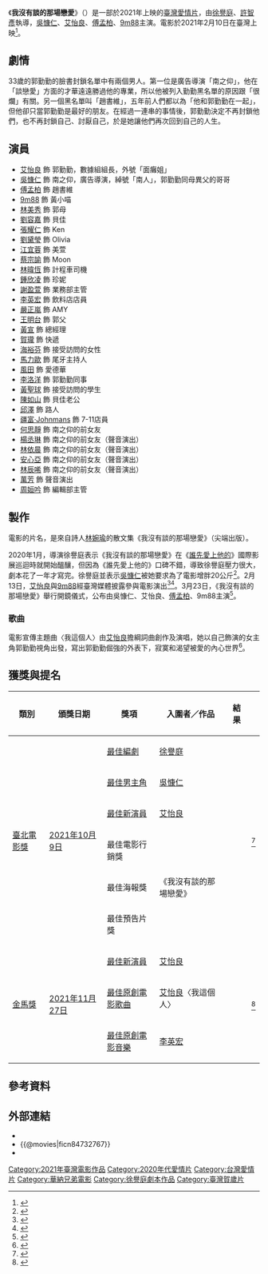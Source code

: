 {{noteTA
|G1=Movie
|G2=Show
}}
{{Infobox Film
| name = 我沒有談的那場戀愛
| image = 我沒有談的那場戀愛.jpg
| sec-title = 
| director = {{plainlist}}
*[[徐譽庭|徐譽庭]]
*[[許智彥|許智彥]]
| producer = {{plainlist}}
*潘瑋翎
| producer_2 = 劉旻泓
| writer = 徐譽庭
| screenplay = 
| story = 
| based_on = 
| narrator = 
| production_supervisor = 
| starring = {{plainlist}}
*[[吳慷仁|吳慷仁]]
*[[艾怡良|艾怡良]]
*[[傅孟柏|傅孟柏]]
*[[9m88|9m88]]
*[[張耀仁|張耀仁]]
*[[林美秀_(演員)|林美秀]]
| music = [[李英宏|李英宏]]
| maintheme = 艾怡良〈我這個人〉
| endtheme = 
| cinematography = 張熙明
| editing = {{plainlist}}
*雷震卿
*徐譽庭
*許智彥
*謝秉呈
| studio = {{plainlist}}
* [[可米國際影視|可米傳媒]]
* 親愛的工作室
* 海納百川娛樂
* [[鏡文學|鏡文學]]
* 原點概念
* 華文創
* 南人電影
| runtime = 100分鐘
| country = {{台灣電影產地}}
| language = [[中華民國國語|國語]]
| released = {{Film date|2021|2|10|臺灣|2021|8|1|[[Netflix|Netflix]]；導演剪輯版}}
| distributor = [[華納兄弟影業|華納兄弟影業]]
}}
《'''我沒有談的那場戀愛'''》（{{lang-en|''I Missed You''}}）是一部於2021年上映的[[臺灣|臺灣]][[愛情片|愛情片]]，由[[徐譽庭|徐譽庭]]、[[許智彥|許智彥]]執導，[[吳慷仁|吳慷仁]]、[[艾怡良|艾怡良]]、[[傅孟柏|傅孟柏]]、[[9m88|9m88]]主演。電影於2021年2月10日在臺灣上映<ref>{{cite news |author1=林志勳 |title=2021賀歲國片之戰開跑／《我沒有談的那場戀愛》、《角頭前傳》、《跟你老婆去旅行》3強鼎立接力國片熱潮 |url=https://www.chinatimes.com/realtimenews/20201202006654-260404?chdtv |accessdate=2020-12-08 |work=中國時報 |date=2020-12-02 |archive-date=2020-12-08 |archive-url=https://web.archive.org/web/20201208144443/https://www.chinatimes.com/realtimenews/20201202006654-260404?chdtv |dead-url=no }}</ref>。

== 劇情 ==
<!-- 散文體裁 語句保持中立 --> 
33歲的郭勤勤的臉書封鎖名單中有兩個男人。第一位是廣告導演「南之仰」，他在「談戀愛」方面的才華遠遠勝過他的專業，所以他被列入勤勤黑名單的原因跟「很爛」有關。另一個黑名單叫「趙書維」，五年前人們都以為「他和郭勤勤在一起」，但他卻只當郭勤勤是最好的朋友。在經過一連串的事情後，郭勤勤決定不再封鎖他們，也不再封鎖自己、討厭自己，於是她讓他們再次回到自己的人生。

== 演員 ==
*[[艾怡良|艾怡良]] 飾 郭勤勤，數據組組長，外號「面癱姐」
*[[吳慷仁|吳慷仁]] 飾 南之仰，廣告導演，綽號「南人」，郭勤勤同母異父的哥哥
*[[傅孟柏|傅孟柏]] 飾 趙書維
*[[9m88|9m88]] 飾 黃小喵
*[[林美秀_(演員)|林美秀]] 飾 郭母
*[[劉容嘉|劉容嘉]] 飾 貝佳
*[[張耀仁_(演員)|張耀仁]] 飾 Ken
*[[劉黛瑩|劉黛瑩]] 飾 Olivia
*[[江宜蓉|江宜蓉]] 飾 美萱
*[[蔡宗諭|蔡宗諭]] 飾 Moon
*[[林暐恆|林暐恆]] 飾 計程車司機
*[[鍾欣凌|鍾欣凌]] 飾 珍妮
*[[謝盈萱|謝盈萱]] 飾 業務部主管
*[[李英宏|李英宏]] 飾 飲料店店員
*[[嚴正嵐|嚴正嵐]] 飾 AMY
*[[王明台|王明台]] 飾 郭父
*[[黃宣|黃宣]] 飾 總經理
*[[賀瓏|賀瓏]] 飾 快遞
*[[海裕芬|海裕芬]] 飾 接受訪問的女性
*[[馬力歐_(台灣藝人)|馬力歐]] 飾 尾牙主持人
*[[風田|風田]] 飾 愛德華
*[[李洛洋|李洛洋]] 飾 郭勤勤同事
*[[黃聖球|黃聖球]] 飾 接受訪問的學生
*[[陳如山_(歌手)|陳如山]] 飾 貝佳老公
*[[邱澤|邱澤]] 飾 路人
*[[疆富·Johnmans|疆富·Johnmans]] 飾 7-11店員
*[[何思靜|何思靜]] 飾 南之仰的前女友
*[[楊丞琳|楊丞琳]] 飾 南之仰的前女友（聲音演出）
*[[林依晨|林依晨]] 飾 南之仰的前女友（聲音演出）
*[[安心亞|安心亞]] 飾 南之仰的前女友（聲音演出）
*[[林辰唏|林辰唏]] 飾 南之仰的前女友（聲音演出）
*[[萬芳|萬芳]] 飾 聲音演出
*[[周姮吟|周姮吟]] 飾 編輯部主管

== 製作 ==
電影的片名，是來自詩人[[林婉瑜|林婉瑜]]的散文集《我沒有談的那場戀愛》（尖端出版）。

2020年1月，導演徐譽庭表示《我沒有談的那場戀愛》在《[[誰先愛上他的|誰先愛上他的]]》國際影展巡迴時就開始醞釀，但因為《誰先愛上他的》口碑不錯，導致徐譽庭壓力很大，劇本花了一年才寫完。徐譽庭並表示[[吳慷仁|吳慷仁]]被她要求為了電影增胖20公斤<ref>{{cite news |author1=洪文 |title=吳慷仁才剛瘦11公斤「確定再胖20公斤」 徐譽庭新片3月開拍 |url=https://star.ettoday.net/news/1628920 |accessdate=2020-12-08 |work=ETtoday |date=2020-01-19 |archive-date=2020-12-08 |archive-url=https://web.archive.org/web/20201208144445/https://star.ettoday.net/news/1628920 |dead-url=no }}</ref>。2月13日，[[艾怡良|艾怡良]]與[[9m88|9m88]]經臺灣媒體披露參與電影演出<ref>{{cite news |author1=張哲鳴 |author2=陳薈涵 |title=《誰先愛上他》編導新作女主角曝光　金曲歌后「最萌身高差」配吳慷仁 |url=https://tw.appledaily.com/entertainment/20200213/KPEFFG74VUIKWKUHW3IRJNBYQU/ |accessdate=2020-12-08 |work=蘋果日報 |date=2020-02-13 |location=臺灣 |archive-date=2020-12-08 |archive-url=https://web.archive.org/web/20201208144445/https://tw.appledaily.com/entertainment/20200213/KPEFFG74VUIKWKUHW3IRJNBYQU/ |dead-url=no }}</ref><ref>{{cite news |author1=黃保慧 |title=徐譽庭新片男女主角曝光 還有這位超夯女歌手 |url=https://stars.udn.com/star/story/10091/4342307 |accessdate=2020-12-08 |work=聯合報 |date=2020-02-13 |archive-date=2020-10-20 |archive-url=https://web.archive.org/web/20201020005201/https://stars.udn.com/star/story/10091/4342307 |dead-url=no }}</ref>。3月23日，《我沒有談的那場戀愛》舉行開鏡儀式，公布由吳慷仁、艾怡良、[[傅孟柏|傅孟柏]]、9m88主演<ref>{{cite news |author1=張力文 |title=徐譽庭新片開鏡　艾怡良跨界《戀愛》2男神 |url=https://tw.appledaily.com/entertainment/20200323/BXYBINSURBDKCOJM4DAI6AKGSA/ |accessdate=2020-12-08 |work=[[蘋果日報_(台灣)|蘋果日報]] |date=2020-03-23 |location=臺灣 |archive-date=2020-12-08 |archive-url=https://web.archive.org/web/20201208144445/https://tw.appledaily.com/entertainment/20200323/BXYBINSURBDKCOJM4DAI6AKGSA/ |dead-url=no }}</ref>。

=== 歌曲 ===
電影宣傳主題曲〈我這個人〉由[[艾怡良|艾怡良]]擔綱詞曲創作及演唱，她以自己飾演的女主角郭勤勤視角出發，寫出郭勤勤倔強的外表下，寂寞和渴望被愛的內心世界<ref>{{cite news|url=https://www.vogue.com.tw/entertainment/article/eve-ai-i-miss-you|title=女主視角寫出〈我這個人〉，艾怡良《我沒有談的那場戀愛》自演自唱詮釋寂寞工作狂|work=VOGUE|accessdate=2021-01-12|language=zh-tw|archive-date=2021-01-15|archive-url=https://web.archive.org/web/20210115174206/https://www.vogue.com.tw/entertainment/article/eve-ai-i-miss-you|dead-url=no}}</ref>。

== 獲獎與提名 ==
{| class="wikitable sortable plainrowheaders"
! 類別
! 頒獎日期
! 獎項
! 入圍者／作品
! 結果
! scope="col" class="unsortable"| {{Abbr|參考|參考文獻}}			
|-
| rowspan="6"| [[臺北電影獎|臺北電影獎]]
| rowspan="6"| [[第23屆台北電影獎|2021年10月9日]]
| [[台北電影獎最佳編劇|最佳編劇]]
| [[徐譽庭|徐譽庭]]
| {{won}}
| rowspan="6" style="text-align:center;"|<ref>{{cite news |title=2021台北電影獎完整入圍名單 |url=https://www.cna.com.tw/news/firstnews/202105145012.aspx |accessdate=2021-05-14 |agency=中央通訊社 |date=2021-05-14 |archive-date=2021-05-14 |archive-url=https://web.archive.org/web/20210514123222/https://www.cna.com.tw/news/firstnews/202105145012.aspx |dead-url=no }}</ref>
|-
| [[台北電影獎最佳男主角|最佳男主角]]
| [[吳慷仁|吳慷仁]]
| {{nom}}
|-
| [[台北電影獎最佳新演員|最佳新演員]]
| [[艾怡良|艾怡良]]
|{{nom}}
|-
| 最佳電影行銷獎
| rowspan="3"| 《我沒有談的那場戀愛》
|{{nom}}
|-
| 最佳海報獎
|{{nom}}
|-
|最佳預告片獎
|{{nom}}
|-
| rowspan="3"| [[金馬獎|金馬獎]]
| rowspan="3"| [[第58届金马奖|2021年11月27日]]
| [[金馬獎最佳新演員|最佳新演員]]
| [[艾怡良|艾怡良]]
|{{nom}}
| rowspan="3" style="text-align:center;"|<ref>{{cite news |title=金馬獎第58屆 完整入圍名單 |url=https://www.cna.com.tw/news/firstnews/202110055007.aspx |accessdate=2021-10-05 |agency=中央通訊社 |date=2021-10-05 |archive-date=2021-11-26 |archive-url=https://web.archive.org/web/20211126220150/https://www.cna.com.tw/news/firstnews/202110055007.aspx }}</ref>
|-
| [[金馬獎最佳原創電影歌曲|最佳原創電影歌曲]]
| [[艾怡良|艾怡良]]〈我這個人〉
| {{won}}
|-
| [[金馬獎最佳原創電影音樂|最佳原創電影音樂]]
| [[李英宏|李英宏]]
| {{nom}}
|}

== 參考資料 ==
{{reflist}}

== 外部連結 ==
* {{Facebook|IMISSEDYOU2021}}
* {{@movies|ficn84732767}}
* {{Taiwancinema|id=85876}}
{{台北電影獎最佳編劇}}
{{金馬獎最佳原創電影歌曲}}
{{Portal bar|臺灣|電影}}
[[Category:2021年臺灣電影作品|Category:2021年臺灣電影作品]]
[[Category:2020年代愛情片|Category:2020年代愛情片]]
[[Category:台灣愛情片|Category:台灣愛情片]]
[[Category:華納兄弟電影|Category:華納兄弟電影]]
[[Category:徐譽庭劇本作品|Category:徐譽庭劇本作品]]
[[Category:臺灣賀歲片|Category:臺灣賀歲片]]